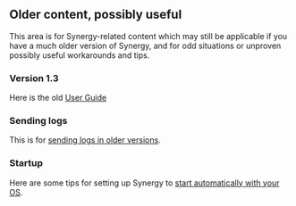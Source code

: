 ==Older content, possibly useful==

This area is for Synergy-related content which may still be applicable if you have a much older version of Synergy, and for odd situations or unproven possibly useful workarounds and tips.

===Version 1.3===

Here is the old [[Version 1.3|User Guide]]

===Sending logs===

This is for [[Sending logs|sending logs in older versions]].

===Startup===

Here are some tips for setting up Synergy to [[Startup|start automatically with your OS]].